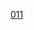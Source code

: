 {{familytree/start|style=font-size:80%}}
{{familytree|border=0|boxstyle=text-align:left;white-space:nowrap|-| 102 |-| 103 |-| 104 |.|102='''(102)[[後花園天皇]]'''|103='''(103)[[後土御門天皇]]'''|104='''(104)[[後柏原天皇]]'''|}}
{{familytree|border=0|boxstyle=text-align:left;white-space:nowrap| | |,|-|-|-|-|-|-|-|-|-|'|}}
{{familytree|border=0|boxstyle=text-align:left;white-space:nowrap| | |`| 105 |-| 106 |-| SAN |v| 107 |-|105='''(105)[[後奈良天皇]]'''|106='''(106)[[正親町天皇]]'''|SAN=[[誠仁親王]]（陽光院）|107='''(107)[[後陽成天皇]]'''}}
{{familytree|border=0|boxstyle=text-align:left;white-space:nowrap| | | | | | | | | | | | | | |!|}}
{{familytree|border=0|boxstyle=text-align:left;white-space:nowrap| | | | | | | | | | | | | | |)| YOD |,| TOT |YOD=[[良恕法親王]]|TOT=[[智忠親王]]}}
{{familytree|border=0|boxstyle=text-align:left;white-space:nowrap| | | | | | | | | | | | | | |!| | | |!|}}
{{familytree|border=0|boxstyle=text-align:left;white-space:nowrap| | | | | | | | | | | | | | |`| TOS |^| TAD |TOS=（[[桂宮 (宮家)|桂宮]]）[[智仁親王]]|TAD={{tsl|ja|広幡忠幸|廣幡忠幸}}}}
{{familytree/end}}
{{familytree/end}}
<noinclude>
[[Category:日本皇室世系|011]]
</noinclude>